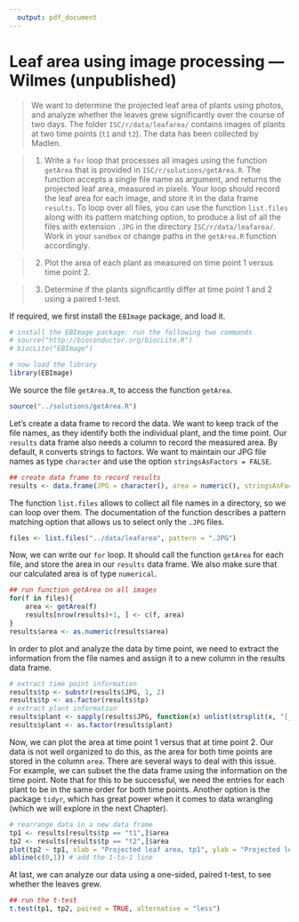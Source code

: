 ```yaml
---
  output: pdf_document
---
```

  
# Leaf area using image processing --- Wilmes (unpublished)
  
> We want to determine the projected leaf area of plants using photos, and analyze whether the leaves grew significantly over the course of two days. The folder `ISC/r/data/leafarea/` contains images of plants at two time points (`t1` and `t2`). The data has been collected by Madlen.

> 1. Write a `for` loop that processes all images using the function `getArea` that is provided in `ISC/r/solutions/getArea.R`. The function accepts a single file name as argument, and returns the projected leaf area, measured in pixels. Your loop should record the leaf area for each image, and store it in the data frame `results`. To loop over all files, you can use the function `list.files` along with its pattern matching option, to produce a list of all the files with extension `.JPG` in the directory `ISC/r/data/leafarea/`. Work in your `sandbox` or change paths in the `getArea.R` function accordingly.

> 2. Plot the area of each plant as measured on time point 1 versus time point 2.

> 3. Determine if the plants significantly differ at time point 1 and 2 using a paired t-test.


If required, we first install the `EBImage` package, and load it.

```r
# install the EBImage package: run the following two commands
# source("http://bioconductor.org/biocLite.R")
# biocLite("EBImage")

# now load the library
library(EBImage)
```

We source the file `getArea.R`, to access the function `getArea`.

```r
source("../solutions/getArea.R")
```

Let's create a data frame to record the data. We want to keep track of the file names, as they identify both the individual plant, and the time point. Our `results` data frame also needs a column to record the measured area. By default, `R` converts strings to factors. We want to maintain our JPG file names as type `character` and use the option `stringsAsFactors = FALSE`.

```r
## create data frame to record results
results <- data.frame(JPG = character(), area = numeric(), stringsAsFactors = FALSE)
```

The function `list.files` allows to collect all file names in a directory, so we can loop over them. The documentation of the function describes a pattern matching option that allows us to select only the `.JPG` files.

```r
files <- list.files("../data/leafarea", pattern = ".JPG")
```

Now, we can write our `for` loop. It should call the function `getArea` for each file, and store the area in our `results` data frame. We also make sure that our calculated area is of type `numerical`.

```r
## run function getArea on all images
for(f in files){
    area <- getArea(f)
    results[nrow(results)+1, ] <- c(f, area)
}
results$area <- as.numeric(results$area)
```

In order to plot and analyze the data by time point, we need to extract the information from the file names and assign it to a new column in the results data frame.

```r
# extract time point information
results$tp <- substr(results$JPG, 1, 2)
results$tp <- as.factor(results$tp)
# extract plant information
results$plant <- sapply(results$JPG, function(x) unlist(strsplit(x, "[_]|[.]"))[2])
results$plant <- as.factor(results$plant)
```

Now, we can plot the area at time point 1 versus that at time point 2. Our data is not well organized to do this, as the area for both time points are stored in the column `area`. There are several ways to deal with this issue. For example, we can subset the the data frame using the information on the time point. Note that for this to be successful, we need the entries for each plant to be in the same order for both time points. Another option is the package `tidyr`, which has great power when it comes to data wrangling (which we will explore in the next Chapter).

```r
# rearrange data in a new data frame
tp1 <- results[results$tp == "t1",]$area
tp2 <- results[results$tp == "t2",]$area
plot(tp2 ~ tp1, xlab = "Projected leaf area, tp1", ylab = "Projected leaf area, tp2")
abline(c(0,1)) # add the 1-to-1 line
```

At last, we can analyze our data using a one-sided, paired t-test, to see whether the leaves grew.

```r
## run the t-test
t.test(tp1, tp2, paired = TRUE, alternative = "less")
```